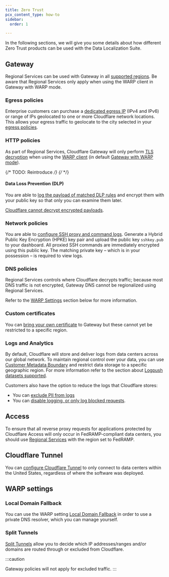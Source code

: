 ```yaml
---
title: Zero Trust
pcx_content_type: how-to
sidebar:
  order: 1

---
```



In the following sections, we will give you some details about how different Zero Trust products can be used with the Data Localization Suite.

## Gateway

Regional Services can be used with Gateway in all [supported regions](/data-localization/region-support/). Be aware that Regional Services only apply when using the WARP client in Gateway with WARP mode.

### Egress policies

Enterprise customers can purchase a [dedicated egress IP](/cloudflare-one/policies/gateway/egress-policies/dedicated-egress-ips/) (IPv4 and IPv6) or range of IPs geolocated to one or more Cloudflare network locations.
This allows your egress traffic to geolocate to the city selected in your [egress policies](/cloudflare-one/policies/gateway/egress-policies/).

### HTTP policies

As part of Regional Services, Cloudflare Gateway will only perform [TLS decryption](/cloudflare-one/policies/gateway/http-policies/tls-decryption/) when using the [WARP client](/cloudflare-one/connections/connect-devices/warp/) (in default [Gateway with WARP mode](/cloudflare-one/connections/connect-devices/warp/configure-warp/warp-modes/)).

{/* TODO: Reintroduce */}
{/* <Render file="gateway/disable-udp" product="cloudflare-one" /> */}

#### Data Loss Prevention (DLP)

You are able to [log the payload of matched DLP rules](/cloudflare-one/policies/data-loss-prevention/dlp-policies/payload-logging/) and encrypt them with your public key so that only you can examine them later.

[Cloudflare cannot decrypt encrypted payloads](/cloudflare-one/policies/data-loss-prevention/dlp-policies/payload-logging/#data-privacy).

### Network policies

You are able to [configure SSH proxy and command logs](/cloudflare-one/policies/gateway/network-policies/ssh-logging/). Generate a Hybrid Public Key Encryption (HPKE) key pair and upload the public key `sshkey.pub` to your dashboard. All proxied SSH commands are immediately encrypted using this public key. The matching private key – which is in your possession – is required to view logs.

### DNS policies

Regional Services controls where Cloudflare decrypts traffic; because most DNS traffic is not encrypted, Gateway DNS cannot be regionalized using Regional Services.

Refer to the [WARP Settings](/data-localization/how-to/zero-trust/#warp-settings) section below for more information.

### Custom certificates

You can [bring your own certificate](/cloudflare-one/connections/connect-devices/warp/user-side-certificates/custom-certificate/) to Gateway but these cannot yet be restricted to a specific region.

### Logs and Analytics

By default, Cloudflare will store and deliver logs from data centers across our global network. To maintain regional control over your data, you can use [Customer Metadata Boundary](/data-localization/metadata-boundary/) and restrict data storage to a specific geographic region. For more information refer to the section about [Logpush datasets supported](/data-localization/metadata-boundary/logpush-datasets/).

Customers also have the option to reduce the logs that Cloudflare stores:

* You can [exclude PII from logs](/cloudflare-one/insights/logs/gateway-logs/manage-pii/)
* You can [disable logging, or only log blocked requests](/cloudflare-one/insights/logs/gateway-logs/#selective-logging).

## Access

To ensure that all reverse proxy requests for applications protected by Cloudflare Access will only occur in FedRAMP-compliant data centers, you should use [Regional Services](/data-localization/regional-services/get-started/) with the region set to FedRAMP.

## Cloudflare Tunnel

You can [configure Cloudflare Tunnel](/cloudflare-one/connections/connect-networks/configure-tunnels/tunnel-run-parameters/#region) to only connect to data centers within the United States, regardless of where the software was deployed.

## WARP settings

### Local Domain Fallback

You can use the WARP setting [Local Domain Fallback](/cloudflare-one/connections/connect-devices/warp/configure-warp/route-traffic/local-domains/) in order to use a private DNS resolver, which you can manage yourself.

### Split Tunnels

[Split Tunnels](/cloudflare-one/connections/connect-devices/warp/configure-warp/route-traffic/split-tunnels/) allow you to decide which IP addresses/ranges and/or domains are routed through or excluded from Cloudflare.

:::caution

Gateway policies will not apply for excluded traffic. 
:::
